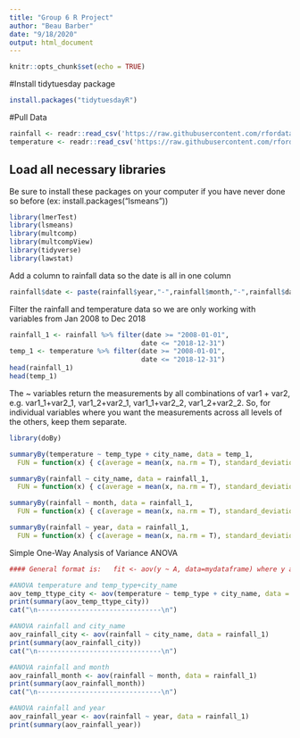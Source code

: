 ```yaml
---
title: "Group 6 R Project"
author: "Beau Barber"
date: "9/18/2020"
output: html_document
---
```


```r
knitr::opts_chunk$set(echo = TRUE)
```

#Install tidytuesday package
```r
install.packages("tidytuesdayR")
```



#Pull Data

```r
rainfall <- readr::read_csv('https://raw.githubusercontent.com/rfordatascience/tidytuesday/master/data/2020/2020-01-07/rainfall.csv')
temperature <- readr::read_csv('https://raw.githubusercontent.com/rfordatascience/tidytuesday/master/data/2020/2020-01-07/temperature.csv')
```
## Load all necessary libraries
Be sure to install these packages on your computer if you have never done so before (ex: install.packages("lsmeans"))
```r
library(lmerTest)
library(lsmeans)
library(multcomp)
library(multcompView)
library(tidyverse)
library(lawstat)
```

Add a column to rainfall data so the date is all in one column
```r
rainfall$date <- paste(rainfall$year,"-",rainfall$month,"-",rainfall$day, sep = "")

```

Filter the rainfall and temperature data so we are only working with variables from Jan 2008 to Dec 2018
```r
rainfall_1 <- rainfall %>% filter(date >= "2008-01-01", 
                                 date <= "2018-12-31")
temp_1 <- temperature %>% filter(date >= "2008-01-01", 
                                 date <= "2018-12-31")
head(rainfall_1)
head(temp_1)
```

The ~ variables return the measurements by all combinations of var1 + var2, e.g. var1_1+var2_1, var1_2+var2_1, var1_1+var2_2, var1_2+var2_2. So, for individual variables where you want the measurements across all levels of the others, keep them separate.

```r
library(doBy)

summaryBy(temperature ~ temp_type + city_name, data = temp_1,
  FUN = function(x) { c(average = mean(x, na.rm = T), standard_deviation = sd(x, na.rm = T), maximum = max(x, na.rm = T), minimum = min(x, na.rm = T)) } )

summaryBy(rainfall ~ city_name, data = rainfall_1,
  FUN = function(x) { c(average = mean(x, na.rm = T), standard_deviation = sd(x, na.rm = T), maximum = max(x, na.rm = T), minimum = min(x, na.rm = T)) } )

summaryBy(rainfall ~ month, data = rainfall_1,
  FUN = function(x) { c(average = mean(x, na.rm = T), standard_deviation = sd(x, na.rm = T), maximum = max(x, na.rm = T), minimum = min(x, na.rm = T)) } )

summaryBy(rainfall ~ year, data = rainfall_1,
  FUN = function(x) { c(average = mean(x, na.rm = T), standard_deviation = sd(x, na.rm = T), maximum = max(x, na.rm = T), minimum = min(x, na.rm = T)) } )

```

Simple One-Way Analysis of Variance ANOVA 
```r
#### General format is:   fit <- aov(y ~ A, data=mydataframe) where y and A are variables in the mydataframe

#ANOVA temperature and temp_type+city_name
aov_temp_ttype_city <- aov(temperature ~ temp_type + city_name, data = temp_1)
print(summary(aov_temp_ttype_city))
cat("\n-------------------------------\n")

#ANOVA rainfall and city_name
aov_rainfall_city <- aov(rainfall ~ city_name, data = rainfall_1)
print(summary(aov_rainfall_city))
cat("\n-------------------------------\n")

#ANOVA rainfall and month
aov_rainfall_month <- aov(rainfall ~ month, data = rainfall_1)
print(summary(aov_rainfall_month))
cat("\n-------------------------------\n")

#ANOVA rainfall and year
aov_rainfall_year <- aov(rainfall ~ year, data = rainfall_1)
print(summary(aov_rainfall_year))


```




